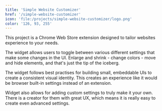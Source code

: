 ```yaml
---
title: 'Simple Website Customizer'
href: '/simple-website-customizer'
icon: 'file:/projects/simple-website-customizer/logo.png'
color: '126, 93, 255'
---
```



This project is a Chrome Web Store extension designed to tailor websites experience to your needs.

The widget allows users to toggle between various different settings that make some changes in the UI. Enlarge and shrink - change colors - move and hide elements, and that's just the tip of the iceberg.

<ColorSchemeToggle client:visible>
  <BaseImage
    slot="light"
    src="/projects/simple-website-customizer/thumbnail-light.png"
    alt="Simple Website Customizer extension preview in light mode."
    caption="It can be opened at the top right-hand side of a browser window."
    aspectRatio="16 / 10"
  />
  <BaseImage
    slot="dark"
    src="/projects/simple-website-customizer/thumbnail-dark.png"
    alt="Simple Website Customizer extension preview in dark mode."
    caption="It can be opened at the top right-hand side of a browser window."
    aspectRatio="16 / 10"
  />
</ColorSchemeToggle>

The widget follows best practises for building small, embeddable UIs to create a consistent visual identity. This creates an experience like it would be browser built-in settings instead of an extension.

Widget also allows for adding custom settings to truly make it your own. There is a creator for them with great UX, which means it is really easy to create even advanced settings.
